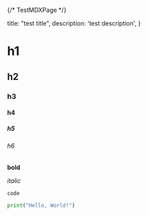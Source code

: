 {/* TestMDXPage */}

  title: "test title",
  description: 'test description',
}

# h1

## h2

### h3

#### h4

##### h5

###### h6

**bold**

_italic_

`code`

```py
print("Hello, World!")
```
